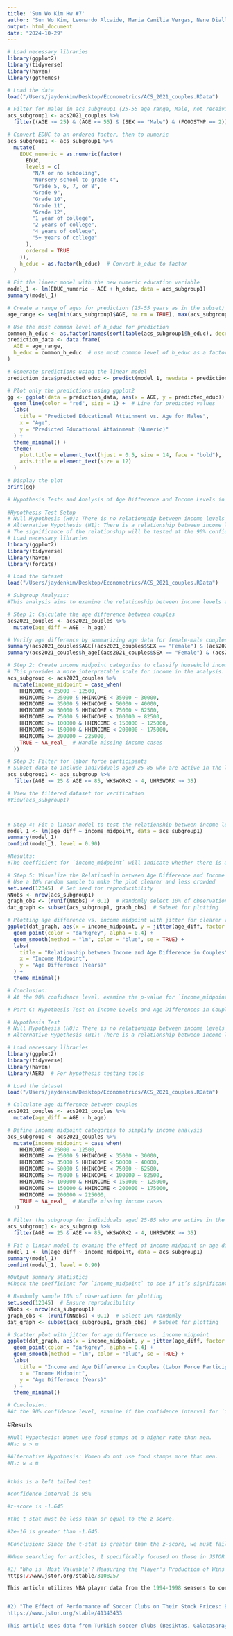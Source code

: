 ```yaml
---
title: 'Sun Wo Kim Hw #7'
author: "Sun Wo Kim, Leonardo Alcaide, Maria Camilia Vergas, Nene Diallo, Arifa Begum"
output: html_document
date: "2024-10-29"
---
```


```r
# Load necessary libraries
library(ggplot2)
library(tidyverse)
library(haven)
library(ggthemes)

# Load the data
load("/Users/jaydenkim/Desktop/Econometrics/ACS_2021_couples.RData")

# Filter for males in acs_subgroup1 (25-55 age range, Male, not receiving food stamps)
acs_subgroup1 <- acs2021_couples %>% 
  filter((AGE >= 25) & (AGE <= 55) & (SEX == "Male") & (FOODSTMP == 2))

# Convert EDUC to an ordered factor, then to numeric
acs_subgroup1 <- acs_subgroup1 %>%
  mutate(
    EDUC_numeric = as.numeric(factor(
      EDUC,
      levels = c(
        "N/A or no schooling",
        "Nursery school to grade 4",
        "Grade 5, 6, 7, or 8",
        "Grade 9",
        "Grade 10",
        "Grade 11",
        "Grade 12",
        "1 year of college",
        "2 years of college",
        "4 years of college",
        "5+ years of college"
      ),
      ordered = TRUE
    )),
    h_educ = as.factor(h_educ)  # Convert h_educ to factor
  )

# Fit the linear model with the new numeric education variable
model_1 <- lm(EDUC_numeric ~ AGE + h_educ, data = acs_subgroup1)
summary(model_1)

# Create a range of ages for prediction (25-55 years as in the subset)
age_range <- seq(min(acs_subgroup1$AGE, na.rm = TRUE), max(acs_subgroup1$AGE, na.rm = TRUE), length.out = 100)

# Use the most common level of h_educ for prediction
common_h_educ <- as.factor(names(sort(table(acs_subgroup1$h_educ), decreasing = TRUE)[1]))
prediction_data <- data.frame(
  AGE = age_range,
  h_educ = common_h_educ  # use most common level of h_educ as a factor for predictions
)

# Generate predictions using the linear model
prediction_data$predicted_educ <- predict(model_1, newdata = prediction_data)

# Plot only the predictions using ggplot2
gg <- ggplot(data = prediction_data, aes(x = AGE, y = predicted_educ)) +
  geom_line(color = "red", size = 1) +  # Line for predicted values
  labs(
    title = "Predicted Educational Attainment vs. Age for Males",
    x = "Age",
    y = "Predicted Educational Attainment (Numeric)"
  ) +
  theme_minimal() +
  theme(
    plot.title = element_text(hjust = 0.5, size = 14, face = "bold"),
    axis.title = element_text(size = 12)
  )

# Display the plot
print(gg)


```

```r

# Hypothesis Tests and Analysis of Age Difference and Income Levels in Couples
 
#Hypothesis Test Setup
# Null Hypothesis (H0): There is no relationship between income levels and age differences in couples in the labor force.
# Alternative Hypothesis (H1): There is a relationship between income levels and age differences in couples, where higher income levels are associated with different age gaps.
# The significance of the relationship will be tested at the 90% confidence level.
# Load necessary libraries
library(ggplot2)
library(tidyverse)
library(haven)
library(forcats)

# Load the dataset
load("/Users/jaydenkim/Desktop/Econometrics/ACS_2021_couples.RData")

# Subgroup Analysis:
#This analysis aims to examine the relationship between income levels and age differences reported by couples, focusing on household income and age.Specifically, we investigate whether different age groups in the labor force exhibit larger age gaps in their relationships compared to those who are not in the labor force. We will use a 90% confidence level for statistical tests to determine if income levels significantly predict age differences in couples.

# Step 1: Calculate the age difference between couples
acs2021_couples <- acs2021_couples %>%
  mutate(age_diff = AGE - h_age)

# Verify age difference by summarizing age data for female-male couples
summary(acs2021_couples$AGE[(acs2021_couples$SEX == "Female") & (acs2021_couples$h_sex == "Male")])
summary(acs2021_couples$h_age[(acs2021_couples$SEX == "Female") & (acs2021_couples$h_sex == "Male")])

# Step 2: Create income midpoint categories to classify household income levels
# This provides a more interpretable scale for income in the analysis.
acs_subgroup <- acs2021_couples %>%
  mutate(income_midpoint = case_when(
    HHINCOME < 25000 ~ 12500,
    HHINCOME >= 25000 & HHINCOME < 35000 ~ 30000,
    HHINCOME >= 35000 & HHINCOME < 50000 ~ 40000,
    HHINCOME >= 50000 & HHINCOME < 75000 ~ 62500,
    HHINCOME >= 75000 & HHINCOME < 100000 ~ 82500,
    HHINCOME >= 100000 & HHINCOME < 150000 ~ 125000,
    HHINCOME >= 150000 & HHINCOME < 200000 ~ 175000,
    HHINCOME >= 200000 ~ 225000,
    TRUE ~ NA_real_  # Handle missing income cases
  ))

# Step 3: Filter for labor force participants
# Subset data to include individuals aged 25-85 who are active in the labor force (worked more than 4 weeks and at least 35 hours per week).
acs_subgroup1 <- acs_subgroup %>%
  filter(AGE >= 25 & AGE <= 85, WKSWORK2 > 4, UHRSWORK >= 35)

# View the filtered dataset for verification
#View(acs_subgroup1)



# Step 4: Fit a linear model to test the relationship between income levels and age difference
model_1 <- lm(age_diff ~ income_midpoint, data = acs_subgroup1)
summary(model_1)
confint(model_1, level = 0.90)

#Results:
#The coefficient for `income_midpoint` will indicate whether there is a statistically significant relationship between income and age difference. If the 90% confidence interval for `income_midpoint` does not include zero, we can reject the null hypothesis and conclude a significant relationship.

# Step 5: Visualize the Relationship between Age Difference and Income Midpoint
# Use a 10% random sample to make the plot clearer and less crowded
set.seed(12345)  # Set seed for reproducibility
NNobs <- nrow(acs_subgroup1)
graph_obs <- (runif(NNobs) < 0.1)  # Randomly select 10% of observations
dat_graph <- subset(acs_subgroup1, graph_obs)  # Subset for plotting

# Plotting age difference vs. income midpoint with jitter for clearer visualization
ggplot(dat_graph, aes(x = income_midpoint, y = jitter(age_diff, factor = 2))) +
  geom_point(color = "darkgrey", alpha = 0.4) +
  geom_smooth(method = "lm", color = "blue", se = TRUE) +
  labs(
    title = "Relationship between Income and Age Difference in Couples",
    x = "Income Midpoint",
    y = "Age Difference (Years)"
  ) +
  theme_minimal()

# Conclusion:
# At the 90% confidence level, examine the p-value for `income_midpoint` and the confidence interval. If `income_midpoint` is significant, it suggests that income levels do indeed influence age differences in couples in the labor force. We conclude that income levels may play a role in the age dynamics of couples, potentially influenced by labor force participation.

```

```r
# Part C: Hypothesis Test on Income Levels and Age Differences in Couples

# Hypothesis Test
# Null Hypothesis (H0): There is no relationship between income levels and age differences in couples.
# Alternative Hypothesis (H1): There is a relationship between income levels and age differences in couples, with labor force status influencing age gaps.

# Load necessary libraries
library(ggplot2)
library(tidyverse)
library(haven)
library(AER)  # For hypothesis testing tools

# Load the dataset
load("/Users/jaydenkim/Desktop/Econometrics/ACS_2021_couples.RData")

# Calculate age difference between couples
acs2021_couples <- acs2021_couples %>%
  mutate(age_diff = AGE - h_age)

# Define income midpoint categories to simplify income analysis
acs_subgroup <- acs2021_couples %>%
  mutate(income_midpoint = case_when(
    HHINCOME < 25000 ~ 12500,
    HHINCOME >= 25000 & HHINCOME < 35000 ~ 30000,
    HHINCOME >= 35000 & HHINCOME < 50000 ~ 40000,
    HHINCOME >= 50000 & HHINCOME < 75000 ~ 62500,
    HHINCOME >= 75000 & HHINCOME < 100000 ~ 82500,
    HHINCOME >= 100000 & HHINCOME < 150000 ~ 125000,
    HHINCOME >= 150000 & HHINCOME < 200000 ~ 175000,
    HHINCOME >= 200000 ~ 225000,
    TRUE ~ NA_real_  # Handle missing income cases
  ))

# Filter the subgroup for individuals aged 25-85 who are active in the labor force
acs_subgroup1 <- acs_subgroup %>%
  filter(AGE >= 25 & AGE <= 85, WKSWORK2 > 4, UHRSWORK >= 35)

# Fit a linear model to examine the effect of income midpoint on age difference
model_1 <- lm(age_diff ~ income_midpoint, data = acs_subgroup1)
summary(model_1)
confint(model_1, level = 0.90)

#Output summary statistics
#Check the coefficient for `income_midpoint` to see if it’s significantly different from zero. If the confidence interval does not include zero, we reject the null hypothesis at the 90% confidence level.

# Randomly sample 10% of observations for plotting
set.seed(12345)  # Ensure reproducibility
NNobs <- nrow(acs_subgroup1)
graph_obs <- (runif(NNobs) < 0.1)  # Select 10% randomly
dat_graph <- subset(acs_subgroup1, graph_obs)  # Subset for plotting

# Scatter plot with jitter for age difference vs. income midpoint
ggplot(dat_graph, aes(x = income_midpoint, y = jitter(age_diff, factor = 2))) +
  geom_point(color = "darkgrey", alpha = 0.4) +
  geom_smooth(method = "lm", color = "blue", se = TRUE) +
  labs(
    title = "Income and Age Difference in Couples (Labor Force Participants)",
    x = "Income Midpoint",
    y = "Age Difference (Years)"
  ) +
  theme_minimal()

# Conclusion:
#At the 90% confidence level, examine if the confidence interval for `income_midpoint` excludes zero. A significant p-value and confidence interval excluding zero suggest that income influences age differences among couples in the labor force.

```

#Results
```r
#Null Hypothesis: Women use food stamps at a higher rate than men.
#H₀: w > m

#Alternative Hypothesis: Women do not use food stamps more than men.
#H₁: w ≤ m


#this is a left tailed test 

#confidence interval is 95% 

#z-score is -1.645

#the t stat must be less than or equal to the z score. 

#2e-16 is greater than -1.645. 

#Conclusion: Since the t-stat is greater than the z-score, we must fail to reject the null hypothesis. Thus, women do use more food stamps than men.

```



```r

#When searching for articles, I specifically focused on those in JSTOR that utilize econometric models.

#1) "Who is 'Most Valuable'? Measuring the Player's Production of Wins in the National Basketball Association" by David J. Berri
https://www.jstor.org/stable/3108257

This article utilizes NBA player data from the 1994-1998 seasons to construct an econometric model that links individual player statistics to team wins. The data, which includes per-game averages of points scored, rebounds, assists, and other performance metrics, is publicly accessible through NBA aggregated statistics. Berri employs a linear regression model, comparing it with the more commonly used Cobb-Douglas function, to estimate each player’s marginal contribution to team wins. His model focuses on identifying players' true productivity by controlling for external factors like team tempo and opponent strength, answering the core question: Which player statistics are most influential in driving team success?


#2) "The Effect of Performance of Soccer Clubs on Their Stock Prices: Evidence from Turkey" by Ender Demir and Hakan Danis
https://www.jstor.org/stable/41343433

This article uses data from Turkish soccer clubs (Besiktas, Galatasaray, and Fenerbahce) listed on the Istanbul Stock Exchange from their listing dates through the 2008/2009 season to examine how match outcomes affect stock prices. The data, including stock prices, match results, and betting odds, is publicly accessible via market reports and sports databases. Demir and Danis employ a regression model, with abnormal stock returns calculated using a market model benchmarked against the Istanbul Stock Exchange 100 index. This approach isolates the effect of match outcomes by controlling for market-wide movements on match days. The study addresses the core question: How do different match outcomes (win, loss, or draw) influence stock prices, and does this impact vary between domestic and European matches?
```
